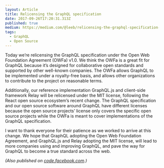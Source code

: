 ```yaml
---
layout: Article
title: Relicensing the GraphQL specification
date: 2017-09-26T17:20:31.313Z
published: true
medium: https://medium.com/@leeb/relicensing-the-graphql-specification-e7d07a52301b
tags:
  - GraphQL
  - Open Source
---
```


Today we’re relicensing the GraphQL specification under the Open Web Foundation Agreement (OWFa) v1.0. We think the OWFa is a great fit for GraphQL because it’s designed for collaborative open standards and supported by other well-known companies. The OWFa allows GraphQL to be implemented under a royalty-free basis, and allows other organizations to contribute to the project on reasonable terms.

Additionally, our reference implementation GraphQL.js and client-side framework Relay will be relicensed under the MIT license, following the React open source ecosystem’s recent change. The GraphQL specification and our open source software around GraphQL have different licenses because the open source projects’ license only covers the specific open source projects while the OWFa is meant to cover implementations of the GraphQL specification.

I want to thank everyone for their patience as we worked to arrive at this change. We hope that GraphQL adopting the Open Web Foundation Agreement, and GraphQL.js and Relay adopting the MIT license, will lead to more companies using and improving GraphQL, and pave the way for GraphQL to become a true standard across the web.

*(Also published on [code.facebook.com](https://code.facebook.com/posts/121714468491809/relicensing-the-graphql-specification/).)*
